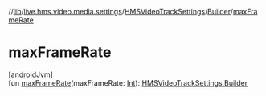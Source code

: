 //[lib](../../../../index)/[live.hms.video.media.settings](../../index)/[HMSVideoTrackSettings](../index)/[Builder](index)/[maxFrameRate](max-frame-rate)

# maxFrameRate

[androidJvm]\
fun [maxFrameRate](max-frame-rate)(maxFrameRate: [Int](https://kotlinlang.org/api/latest/jvm/stdlib/kotlin/-int/index.html)): [HMSVideoTrackSettings.Builder](index)
